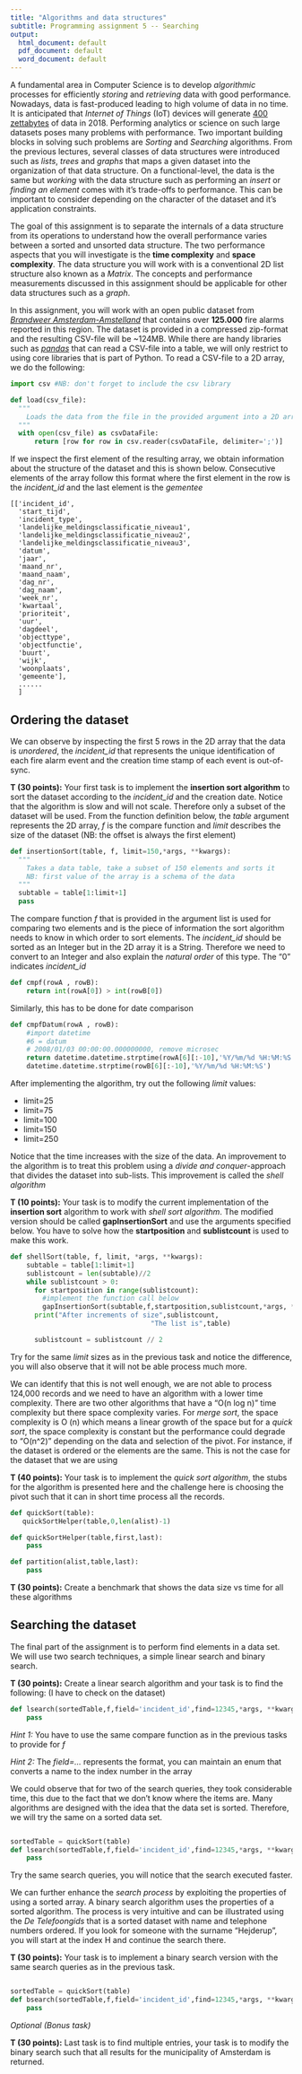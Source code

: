 ```yaml
---
title: "Algorithms and data structures"
subtitle: Programming assignment 5 -- Searching 
output:
  html_document: default
  pdf_document: default
  word_document: default
---
```


A fundamental area in Computer Science is to develop _algorithmic_ processes for
efficiently _storing_ and _retrieving_ data with good performance. Nowadays,
data is fast-produced leading to high volume of data in no time. It is
anticipated that _Internet of Things_ (IoT) devices will generate [400
zettabytes](https://goo.gl/xu4NcT) of data in 2018. Performing analytics or
science on such large datasets poses many problems with performance. Two
important building blocks in solving such problems are _Sorting_ and _Searching_
algorithms. From the previous lectures, several classes of data structures were
introduced such as _lists_, _trees_ and _graphs_ that maps a given dataset into
the organization of that data structure. On a functional-level, the data is the
same but _working_ with the data structure such as performing an _insert_ or
_finding an element_ comes with it's trade-offs to performance. This can be
important to consider depending on the character of the dataset and it's
application constraints.

The goal of this assignment is to separate the internals of a data structure
from its operations to understand how the overall performance varies between a
sorted and unsorted data structure. The two performance aspects that you will
investigate is the **time complexity** and **space complexity**. The data
structure you will work with is a conventional 2D list structure also known as a
*Matrix*. The concepts and performance measurements discussed in this assignment
should be applicable for other data structures such as a _graph_.

In this assignment, you will work with an open public dataset from [_Brandweer
Amsterdam-Amstelland_](https://goo.gl/tE3Ahi) that contains over **125.000**
fire alarms reported in this region. The dataset is provided in a compressed
zip-format and the resulting CSV-file will be ~124MB. While there are handy
libraries such as [_pandas_](http://pandas.pydata.org/) that can read a CSV-file
into a table, we will only restrict to using core libraries that is part of
Python. To read a CSV-file to a 2D array, we do the following:


```python
import csv #NB: don't forget to include the csv library

def load(csv_file):
  """
    Loads the data from the file in the provided argument into a 2D array
  """
  with open(csv_file) as csvDataFile:
      return [row for row in csv.reader(csvDataFile, delimiter=';')]
```
If we inspect the first element of the resulting array, we obtain information
about the structure of the dataset and this is shown below. Consecutive elements
of the array follow this format where the first element in the row is the
*incident_id* and the last element is the *gementee*
```
[['incident_id',
  'start_tijd',
  'incident_type',
  'landelijke_meldingsclassificatie_niveau1',
  'landelijke_meldingsclassificatie_niveau2',
  'landelijke_meldingsclassificatie_niveau3',
  'datum',
  'jaar',
  'maand_nr',
  'maand_naam',
  'dag_nr',
  'dag_naam',
  'week_nr',
  'kwartaal',
  'prioriteit',
  'uur',
  'dagdeel',
  'objecttype',
  'objectfunctie',
  'buurt',
  'wijk',
  'woonplaats',
  'gemeente'],
  ......
  ]
```


## Ordering the dataset
We can observe by inspecting the first 5 rows in the 2D array that the data is
_unordered_, the *incident_id* that represents the unique identification of each
fire alarm event and the creation time stamp of each event is out-of-sync.


**T (30 points):** Your first task is to implement the **insertion sort
algorithm** to sort the dataset according to the *incident_id* and the creation
date. Notice that the algorithm is slow and will not scale. Therefore only a
subset of the dataset will be used. From the function definition below, the
_table_ argument represents the 2D array, _f_ is the compare function and _limit_
describes the size of the dataset (NB: the offset is always the first element)

```python
def insertionSort(table, f, limit=150,*args, **kwargs):
  """
    Takes a data table, take a subset of 150 elements and sorts it
    NB: first value of the array is a schema of the data
  """
  subtable = table[1:limit+1]
  pass
```

The compare function _f_ that is provided in the argument list is used for
comparing two elements and is the piece of information the sort algorithm needs
to know in which order to sort elements. The _incident_id_ should be sorted as an
Integer but in the 2D array it is a String. Therefore we need to
convert to an Integer and also explain the _natural order_ of this type. The "0"
indicates _incident_id_

```python
def cmpf(rowA , rowB):
    return int(rowA[0]) > int(rowB[0])
```
Similarly, this has to be done for date comparison 

```python
def cmpfDatum(rowA , rowB):
    #import datetime
    #6 = datum
    # 2008/01/03 00:00:00.000000000, remove microsec
    return datetime.datetime.strptime(rowA[6][:-10],'%Y/%m/%d %H:%M:%S') >
    datetime.datetime.strptime(rowB[6][:-10],'%Y/%m/%d %H:%M:%S')

```

After implementing the algorithm, try out the following _limit_ values:

- limit=25
- limit=75
- limit=100
- limit=150
- limit=250

Notice that the time increases with the size of the data. An improvement to the
algorithm is to treat this problem using a *divide and conquer*-approach that
divides the dataset into sub-lists. This improvement is called the *shell
algorithm*


**T (10 points):** Your task is to modify the current implementation of the
**insertion sort** algorithm to work with *shell sort algorithm*. The modified
version should be called **gapInsertionSort** and use the arguments specified
below. You have to solve how the **startposition** and **sublistcount** is
used to make this work.


```python
def shellSort(table, f, limit, *args, **kwargs):
    subtable = table[1:limit+1]
    sublistcount = len(subtable)//2
    while sublistcount > 0:
      for startposition in range(sublistcount):
        #implement the function call below
        gapInsertionSort(subtable,f,startposition,sublistcount,*args, **kwargs)
      print("After increments of size",sublistcount,
                                   "The list is",table)

      sublistcount = sublistcount // 2

```

Try for the same *limit* sizes as in the previous task and notice the
difference, you will also observe that it will not be able process much more.

We can identify that this is not well enough, we are not able to process 124,000
records and we need to have an algorithm with a lower time complexity. There are
two other algorithms that have a "O(n log n)" time complexity but there space
complexity varies. For *merge sort*, the space complexity is O (n) which means a
linear growth of the space but for a *quick sort*, the space complexity is
constant but the performance could degrade to "O(n^2)" depending on the data and
selection of the pivot. For instance, if the dataset is ordered or the elements
are the same. This is not the case for the dataset that we are using

**T (40 points):** Your task is to implement the *quick sort algorithm*, the
stubs for the algorithm is presented here and the challenge here is choosing the
pivot such that it can in short time process all the records.

```python
def quickSort(table):
   quickSortHelper(table,0,len(alist)-1)

def quickSortHelper(table,first,last):
    pass

def partition(alist,table,last):
    pass
```

**T (30 points):** Create a benchmark that shows the data size vs time for all
these algorithms

## Searching the dataset
The final part of the assignment is to perform find elements in a data set. We
will use two search techniques, a simple linear search and binary search.

**T (30 points):** Create a linear search algorithm and your task is to find the
following: (I have to check on the dataset)

```python
def lsearch(sortedTable,f,field='incident_id',find=12345,*args, **kwargs):
    pass
```
*Hint 1:* You have to use the same compare function as in the previous tasks to
provide for *f*

*Hint 2:* The *field=...* represents the format, you can maintain an enum that
converts a name to the index number in the array

We could observe that for two of the search queries, they took considerable
time, this due to the fact that we don't know where the items are. Many
algorithms are designed with the idea that the data set is sorted. Therefore, we
will try the same on a sorted data set. 

```python

sortedTable = quickSort(table)
def lsearch(sortedTable,f,field='incident_id',find=12345,*args, **kwargs):
    pass
```

Try the same search queries, you will notice that the search executed faster.

We can further enhance the *search process* by exploiting the properties of
using a sorted array. A binary search algorithm uses the properties of a sorted
algorithm. The process is very intuitive and can be illustrated using the
*De Telefoongids* that is a sorted dataset with name and telephone numbers ordered.
If you look for someone with the surname "Hejderup", you will start at the index
H and continue the search there.

**T (30 points):** Your task is to implement a binary search version with the
same search queries as in the previous task.

```python

sortedTable = quickSort(table)
def bsearch(sortedTable,f,field='incident_id',find=12345,*args, **kwargs):
    pass
```

*Optional (Bonus task)*

**T (30 points):** Last task is to find multiple entries, your task is to modify
the binary search such that all results for the municipality of Amsterdam is
returned. 


